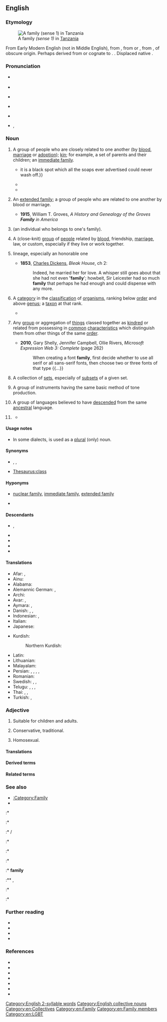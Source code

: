 {{selfref|See [[Wiktionary:Families]] for a guide to language families within Wiktionary}}
==English==
{{wikipedia}}

===Etymology===
[[File:A happy family in Tanzania - 20160209.png|thumb|A family ''(sense 1)'' in [[Tanzania]]]]

{{root|en|ine-pro|*dʰeh₁-}}
From Early Modern English {{m|en|familie}} (not in Middle English), from {{der|en|la|familia||the servants in a household, domestics collectively}}, from {{m|la|famulus||servant}} or {{m|la|famula||female servant}}, from {{der|en|itc-ola|famul}}, of obscure origin. Perhaps derived from or cognate to {{der|en|osc|famel||servant}}. {{doublet|en|familia}}. Displaced native {{noncog|ang|hīred}}.

===Pronunciation===
* {{a|RP}} {{IPA|en|/ˈfæm(ɪ)li/}}
* {{audio|en|en-uk-family.ogg|Audio (UK)}}
* {{a|GA}} {{IPA|en|/ˈfæm(ə)li/|/ˈfæmɪli/}}
* {{audio|en|en-us-family.ogg|Audio (US)}}
* {{a|NZ}} {{IPA|en|/ˈfɛm(ɘ)li/}}
* {{hyph|en|fa|mi|ly}}, {{hyph|en|nocaption=1|fam|ily}}

===Noun===
{{en-noun|~}}

# {{lb|en|countable}} A group of people who are closely related to one another (by [[blood]], [[marriage]] or [[adoption]]); [[kin]]; for example, a set of parents and their children; an [[immediate family]].
#: {{ux|en|Our '''family''' lives in town.}}
#* {{RQ:Besant Ivory Gate|chapter=Prologue|passage=Such a [[scandal]] as the prosecution of a [[brother]] for forgery—with a verdict of guilty—is a most truly horrible, deplorable, fatal thing. It takes the respectability out of a '''family''' perhaps at a critical [[moment]], when the '''family''' is just assuming the robes of respectability:{{...}}it is a black spot which all the soaps ever advertised could never wash off.}}
#* {{quote-journal|en|title=Towards the end of poverty
|date=2013-06-01|volume=407|issue=8838|page=11|magazine={{w|The Economist}}
|url=http://www.economist.com/news/leaders/21578665-nearly-1-billion-people-have-been-taken-out-extreme-poverty-20-years-world-should-aim
|passage=America’s poverty line is $63 a day for a '''family''' of four. In the richer parts of the emerging world $4 a day is the poverty barrier. But poverty’s scourge is fiercest below $1.25 ([&hellip;]): people below that level live lives that are poor, nasty, brutish and short.}}
#* {{quote-av|en||date=May 6 2018|{{w|John Oliver}}|{{w|Last Week Tonight with John Oliver}}|5|10|episode=Rudy Giuliani|network=HBO||They’re both New Yorkers coasting on their reputations, they’ve both had three marriages, neither of them can shut up when in front of a camera, and perhaps most importantly, they both want to fuck Ivanka, which-which is weird for Trump because Ivanka is in his '''family''', and it’s weird for Giuliani because she isn’t.}}
# {{lb|en|countable}} An [[extended family]]; a group of people who are related to one another by blood or marriage.
#* '''1915''', William T. Groves, ''A History and Genealogy of the Groves '''Family''' in America''
# {{lb|en|countable}} {{synonym of|en|family member}} (an individual who belongs to one's family).
#: {{ux|en|Do you have any other '''family'''?}}
# {{lb|en|countable}} A (close-knit) [[group]] of [[people]] related by [[blood]], friendship, [[marriage]], law, or custom, especially if they live or work together.
#: {{ux|en|crime '''family''''', ''Mafia '''family'''}}<!--move to its own sense if needed, but for now, I'll account for this usage by this usex here-->
#: {{ux|en|This is my fraternity '''family''' at the university.}}
#: {{ux|en|Our company is [[one]] [[big]] [[happy]] '''family'''.}}
# {{lb|en|uncountable|taxonomy}} lineage, especially an honorable one
#*  '''1853''', [[w:Charles Dickens|Charles Dickens]], ''Bleak House'', ch 2:
#*: Indeed, he married her for love. A whisper still goes about that she had not even ''''family''''; howbeit, Sir Leicester had so much '''family''' that perhaps he had enough and could dispense with any more.
# {{lb|en|countable|biology|taxonomy}} A [[category]] in the [[classification]] of [[organism]]s, ranking below [[order]] and above [[genus]]; a [[taxon]] at that rank.
#: {{ux|en|Magnolias belong to the '''family''' Magnoliaceae.}}
#* {{RQ:Schuster Hepaticae|volume=V|page=4|text=The closest affinities of the Jubulaceae are with the Lejeuneaceae. The two '''families''' share in common: ''a'' elaters usually 1-spiral, trumpet-shaped and fixed to the capsule valves, distally{{nb...}}.}}
#: {{syn|en|familia}}
# {{lb|en|countable}} Any [[group]] or aggregation of [[things]] classed together as [[kindred]] or related from possessing in [[common]] [[characteristics]] which distinguish them from other things of the same [[order]].
#: {{ux|en|Doliracetam is a drug from the racetam '''family'''.}}
#* '''2010''', Gary Shelly, Jennifer Campbell, Ollie Rivers, ''Microsoft Expression Web 3: Complete'' (page 262)
#*: When creating a font '''family''', first decide whether to use all serif or all sans-serif fonts, then choose two or three fonts of that type {{...}}
# {{lb|en|set theory|countable}} A collection of [[set]]s, especially of [[subset]]s of a given set.
#: {{ux|en|Let <math>\mathcal F</math> be a '''family''' of subsets over <math>S</math>.}}
# {{lb|en|countable|music}} A group of instruments having the same basic method of tone production.
#: {{ux|en|the brass '''family''';&emsp; the violin '''family'''}}
# {{lb|en|countable|linguistics}} A group of languages believed to have [[descended]] from the same [[ancestral]] language.
#: {{ux|en|the Indo-European language '''family''';&emsp; the Afroasiatic language '''family'''}}
# {{non-gloss definition|Used attributively.}}
#: {{ux|en|The dog was kept as a '''family''' pet.}}
#: {{ux|en|For Apocynaceae, this type of flower is a '''family''' characteristic.}}
#* {{quote-journal|en|date=2013-06-14|author={{w|Jonathan Freedland}}
|volume=189|issue=1|page=18|magazine={{w|The Guardian Weekly}}
|title=[http://www.guardian.co.uk/commentisfree/2013/jun/07/obama-apple-google-facebook-tainted-prism Obama's once hip brand is now tainted]
|passage=Now we are liberal with our innermost secrets, spraying them into the public ether with a generosity our forebears could not have imagined. Where we once sent love letters in a sealed envelope, or stuck photographs of our children in a '''family''' album, now such private material is despatched to servers and clouds operated by people we don't know and will never meet.}}

====Usage notes====
* In some dialects, {{m|en||family}} is used as a [[plural]] (only) noun.

====Synonyms====
* {{sense|relatives}} {{l|en|flesh and blood}}, {{l|en|kin}}, {{l|en|kinfolk}}
* {{sense|class}} [[Thesaurus:class]]

====Hyponyms====
* {{sense|relatives}} [[nuclear family]], [[immediate family]], [[extended family]]
* {{sense|computing}} {{l|en|C family}}

====Descendants====
* {{desc|jam|faambli}}, {{l|jam|fambili}}
* {{desc|tpi|famili}}
* {{desc|bor=1|chk|famini}}
* {{desc|bor=1|ms|famili}}
* {{desc|bor=1|mi|whāmere}}

====Translations====
{{trans-top|immediate family [as a group], e.g. parents and their children}}
{{multitrans|data=
* Abkhaz: {{tt|ab|аҭаацәа|sc=Cyrl}}
* Afrikaans: {{tt+|af|familie}}
* Akkadian: {{tt|akk|𒆜𒆳|ts=illatu}}, {{tt|akk|𒅎𒊑𒀀|ts=imrû}}, {{tt|akk|𒁶𒌈|ts=kimtu}}, {{tt|akk|𒇷𒈬|ts=līmu}}, {{tt|akk|𒊓𒆷𒌈|ts=salātu}}
* Albanian: {{tt+|sq|familje|f}}, {{tt+|sq|tym|m}} (archaic)
* American Sign Language: {{tt|ase|9@RadialHand-PalmForward-9@CenterChesthigh-PalmForward RoundHoriz-RoundHoriz 9@UlnarHand-PalmBack-9@CenterChesthigh-PalmBack|alt=''FAMILY''}}
* Amharic: {{tt|am|ቤተሰብ|sc=Ethi}}, {{tt|am|ቤተሰቦች|sc=Ethi}}, {{tt|am|ዘመድ አዝማድ|sc=Ethi}}
* Arabic: {{tt+|ar|عَائِلَة|f}}, {{tt+|ar|أُسْرَة|f}}, {{tt|ar|أَهْل|m}}
*: Egyptian Arabic: {{tt|arz|عيلة|f|tr=ʿēla}}
*: Hijazi Arabic: {{tt|acw|عيلة|f|tr=ʿēla}}, {{tt|acw|أَهِل|m|tr=ʾahil}}
* Aragonese: {{tt|an|familha|f}}
* Armenian: {{tt+|hy|ընտանիք}}
* Aromanian: {{tt|rup|fumealji|f}}, {{tt|rup|fumealje|f}}
* Assamese: {{tt|as|পৰিয়াল}}
* Asturian: {{tt+|ast|familia|f}}
* Avar: {{t|av|хьизан}}
* Azerbaijani: {{tt+|az|ailə}}, {{t|az|külfət}}
* Bashkir: {{tt|ba|ғаилә}}
* Basque: {{tt+|eu|familia}}
* Belarusian: {{tt|be|сям'я́|f}}, {{tt|be|радзі́на|f}}
* Bengali: {{tt+|bn|পরিবার|sc=Beng}}, {{tt|bn|খানদান|tr=khandan}}
* Berber:
*: Tashelhit: {{tt|shi|takat|f}}
* Breton: {{tt+|br|familh|f}}, {{tt+|br|tiegezh|m}}
* Bulgarian: {{tt+|bg|семе́йство|n}}
* Burmese: {{tt+|my|မိသားစု|sc=Mymr}}
* Catalan: {{tt+|ca|família|f}}
* Chechen: {{tt|ce|доьзал}}
* Cherokee: {{tt|chr|ᏏᏓᏁᎸᎯ|sc=Cher}}, {{tt|chr|ᏥᏓᎾᎷ}}
* Chichewa: {{tt|ny|banja}}
* Chinese:
*: Mandarin: {{tt+|cmn|家|tr=jiā|sc=Hani}}, {{tt+|cmn|家庭|tr=jiātíng|sc=Hani}}
* Chuukese: {{tt|chk|famini}}
* Coptic: {{tt|cop|ⲙⲉⲧⲓⲱⲧ|f}}
* Cornish: {{tt|kw|teylu|m}}
* Corsican: {{tt|co|famiglia|f}}
* Czech: {{tt+|cs|rodina|f}}
* Dalmatian: {{tt|dlm|famalja|f}}
* Danish: {{tt+|da|familie|c}}
* Dhivehi: {{tt|dv|އާއިލާ|sc=Thaa}}
* Dutch: {{tt+|nl|gezin|n}}
* Elfdalian: {{tt|ovd|familj|m}}
* Esperanto: {{tt+|eo|familio}}
* Estonian: {{tt+|et|pere}}, {{tt+|et|perekond}}
* Ewe: {{tt|ee|ƒome}}
* Extremaduran: {{t-needed|ext}}
* Faroese: {{tt|fo|familja|f}}
* Finnish: {{tt+|fi|perhe}}
* French: {{tt+|fr|famille|f}}
* Friulian: {{tt|fur|famee|f}}
* Galician: {{tt+|gl|familia|f}}
* Georgian: {{tt+|ka|ოჯახი}}
* German: {{tt+|de|Familie|f}}
* Greek: {{tt+|el|οικογένεια|f}}
* Greenlandic: {{tt|kl|ilaqutakka}}
* Gujarati: {{tt|gu|પરિવાર|m|sc=Gujr}}
* Haitian Creole: {{tt|ht|fanmi}}
* Hausa: {{tt|ha|Iyali|m}}
* Hawaiian: {{tt|haw|ʻohana}}
* Hebrew: {{tt+|he|מִשְׁפָּחָה|f|tr=mishpakhá}}
* Hindi: {{tt+|hi|परिवार|m}}, {{tt|hi|ख़ानदान|m}}, {{tt|hi|बाल-बच्चे|m-p}}
* Hittite: {{tt|hit|𒉺𒀭𒆪𒍑|tr=pa-an-ku-uš}}
* Hungarian: {{tt+|hu|család}}
* Icelandic: {{tt+|is|fjölskylda|f}}
* Ido: {{tt+|io|familio}}
* Indonesian: {{tt+|id|keluarga}}, {{tt+|id|famili}}
* Ingush: {{tt|inh|дезал}}
* Interlingua: {{tt|ia|familia}}
* Irish: {{tt|ga|teaghlach|m}}, {{tt|ga|muirear|m}}
* Istriot: {{tt|ist|fameîa}}
* Italian: {{tt+|it|famiglia|f}}
* Japanese: {{tt+|ja|家族|tr=かぞく, kazoku}}, {{qualifier|honorific}} {{tt+|ja|家族|tr=ごかぞく, gokazoku|alt=ご家族}}, {{tt+|ja|家庭|tr=かてい, katei}}
* Javanese: {{tt+|jv|brayat}}
* Kannada: {{tt+|kn|ಆವಳಿ}}
* Kazakh: {{tt|kk|от басы}}, {{tt|kk|әулет}}, {{tt|kk|семья}}
* Khmer: {{tt+|km|គ្រួសារ}}
* Khoekhoe: {{tt|naq|ǀkhao-khoen}}
* Korean: {{tt+|ko|가족}} ({{tt+|ko|家族}}), {{tt+|ko|가정}} ({{tt+|ko|家庭}})
* Kyrgyz: {{tt+|ky|үй-бүлө}}, {{tt+|ky|бүлө}}
* Laboya: {{tt|lmy|ela}}, {{tt|lmy|ole dadi}}
* Lao: {{tt+|lo|ຄອບຄົວ}}
* Latgalian: {{tt|ltg|saime|f}}
* Latin: {{tt+|la|familia|f}}, {{tt+|la|gens|f}}
* Latvian: {{tt+|lv|ģimene|f}}, {{tt|lv|saime|f}}
* Lithuanian: {{tt+|lt|šeima|f}}, {{tt|lt|šeimyna|f}}
* Low German: {{tt|nds|[[Familige]], [[Familge]]|f}} {{q|Paderbornisch}}
{{trans-mid}}
* Luganda: {{tt|lg|amaka}}
* Luxembourgish: {{tt|lb|Famill|f}}
* Lü: {{t-needed|khb}}
* Macedonian: {{tt|mk|се́мејство|n}}, {{tt|mk|фами́лија|f}}
* Malay: {{tt+|ms|keluarga}}, {{tt|ms|famili}}
* Malayalam: {{tt+|ml|തറവാട്|sc=Mlym}}
* Maltese: {{tt|mt|familja|f}}
* Manx: {{tt|gv|lught thie|m}}, {{tt|gv|mooinjer|f}}
* Maore Comorian: {{tt|swb|mudjema|c6|alt=wadjema}}
* Maori: {{tt+|mi|whānau}} {{qualifier|traditional extended}}, {{tt|mi|whāmere}} {{qualifier|modern nuclear}}
* Marathi: {{tt|mr|परिवार|m}}
* Mari:
*: Western Mari: {{tt|mrj|йиш}}
* Mingrelian: {{tt|xmf|თი}}
* Mirandese: {{tt|mwl|família|f}}
* Mongolian: {{tt+|mn|айл}}, {{tt+|mn|овог}}, {{tt+|mn|гэр бүл}}
* Mòcheno: {{tt|mhn|familia|f}}
* Navajo: {{tt|nv|hooghan hazʼą́}}, {{tt|nv|bił kééhashtʼíinii}}
* Nepali: {{tt|ne|परिबार}}
* Northern Ohlone: {{tt|cst|suyyakma}}
* Northern Sami: {{tt|se|bearaš}}
* Norwegian: {{tt+|no|familie|m}}
* Occitan: {{tt+|oc|familha|f}}
* Old English: {{tt|ang|hīred|m}}
* Oriya: {{tt+|or|ପରିବାର}}
* Oromo: {{tt|om|maatii}}
* Ossetian: {{tt|os|бинонтӕ}}
* Pashto: {{tt|ps|کورنۍ|f|tr=koranëy}}
* Pennsylvania German: {{tt|pdc|Familye|f}}
* Persian: {{tt+|fa|خانواده|tr=xânevâdeh}}, {{tt+|fa|خاندان|tr=xândân}}, {{tt+|fa|فامیل|tr=fâmil}}, {{tt|fa|عائله|tr='â'ile}}
* Plautdietsch: {{tt|pdt|Famielje|f}}
* Polish: {{tt+|pl|rodzina|f}}
* Portuguese: {{tt+|pt|família|f}}
* Punjabi: {{tt|pa|ਪਰਿਵਾਰ|m|sc=Guru}}
* Rajasthani: {{t-needed|raj}}
* Rapa Nui: {{t|rap|hare}}
* Romani: {{tt|rom|famìlija|f}}
* Romanian: {{tt+|ro|familie}}
* Romansch: {{tt|rm|famiglia|f}}
* Russian: {{tt+|ru|семья́|f|}}, {{tt+|ru|семе́йство|n}}, {{tt+|ru|фами́лия|f}} {{qualifier|archaic or stilted, usually means "surname"}}
* Rusyn: {{tt|rue|фами́лія|f}}, {{tt|rue|роди́на|f}}
* Sanskrit: {{tt+|sa|कुल|n}}
* Scots: {{tt|sco|faimlie}}, {{tt|sco|faimily}}
* Scottish Gaelic: {{tt|gd|teaghlach|m}}
* Serbo-Croatian:
*: Cyrillic: {{tt|sh|породица|f|sc=Cyrl}}, {{tt|sh|обитељ|f|sc=Cyrl}}
*: Roman: {{tt+|sh|porodica|f|sc=Latn}}, {{tt+|sh|obitelj|f|sc=Latn}}
* Shan: {{t-needed|shn}}
* Sichuan Yi: {{tt|ii|ꏤ|tr=jiet}}
* Sicilian: {{tt+|scn|famigghia|f}}
* Sindhi: {{tt+|sd|خاندان|tr=xândân}}
* Sinhalese: {{tt|si|පවුල}}
* Slovak: {{tt+|sk|rodina|f}}
* Slovene: {{tt+|sl|družina|f}}
* Sorbian:
*: Lower Sorbian: {{tt|dsb|familija|f}}
* Southern Altai: {{tt|alt|биле}}
* Spanish: {{tt+|es|familia|f}}
* Swahili: {{tt+|sw|familia|cn}}
* Swedish: {{tt+|sv|familj}}, {{tt+|sv|hushåll}}
* Tabasaran: {{t|tab|хизан}}
* Tagalog: {{tt|tl|pamilya}}, {{tt|tl|mag-anak}}
* Tajik: {{tt+|tg|оила}}, {{tt+|tg|хонавода}}, {{tt|tg|хонадон}}
* Tamil: {{tt+|ta|குடும்பம்}}
* Taos: {{tt|twf|ȕ’únemą}}
* Tatar: {{tt+|tt|гаилә}}, {{tt|tt|семья}}
* Telugu: {{tt+|te|కుటుంబము}}
* Thai: {{tt+|th|ครอบครัว}}
* Tibetan: {{tt|bo|ཁྱིམ་ཚང}}, {{tt|bo|མི་ཚང}}
* Turkish: {{tt+|tr|aile}}, {{tt+|tr|ocak}}, {{tt|tr|kodak}}
* Turkmen: {{tt|tk|maşgala}}
* Tuvan: {{tt|tyv|өг-бүле}}, {{tt|tyv|өг-ишти}}
* Ugaritic: {{tt|uga|𐎌𐎔𐎃}}
* Ukrainian: {{tt|uk|сім'я́|f}}, {{tt|uk|роди́на|f}}
* Urdu: {{tt|ur|خاندان|m|tr=xāndān}}, {{tt|ur|پروار|m|tr=parivār|sc=ur-Arab}}
* Uyghur: {{tt+|ug|ئائىلە|sc=ug-Arab}}
* Uzbek: {{tt+|uz|oila}}, {{tt+|uz|xonadon}}
* Venetian: {{tt|vec|faméja|f}}, {{tt+|vec|fameja}}
* Vietnamese: {{tt+|vi|gia đình}} ({{tt+|vi|家庭}})
* Volapük: {{tt+|vo|famül}}
* Walloon: {{tt+|wa|famile|f}}
* Welsh: {{tt+|cy|teulu}}, {{tt+|cy|teuluoedd|m-p}}
* West Frisian: {{tt+|fy|famylje}}
* White Hmong: {{tt|mww|tsev neeg}}
* Xhosa: {{tt|xh|umndeni|c3|c4}}
* Yapese: {{tt|yap|tabinaw}}
* Yiddish: {{tt+|yi|משפּחה|f|tr=mishpokhe}}, {{tt|yi|משפחה|f|tr=mishpukha}}
* Yucatec Maya: {{tt|yua|ch’i’ibalil}}
* Zhuang: {{tt|za|ranz}}
* Zulu: {{tt|zu|umndeni|c3|c4}}
{{trans-bottom}}

{{trans-top|group of people related by blood, marriage, law, or custom}}
* Arabic: {{tt+|ar|عَائِلَة|f}}, {{tt+|ar|أُسْرَة|f}}, {{tt|ar|أَقَارِب|p}}, {{tt|ar|أَهْل|m}}
* Armenian: {{tt+|hy|ընտանիք}}
* Aromanian: {{tt|rup|fumealji|f}}, {{tt|rup|fumealje|f}}
* Azerbaijani: {{tt|az|qohum-əqraba}}, {{t|az|külfət}}
* Belarusian: {{tt|be|сям'я́|f}}
* Bengali: {{tt|bn|খানদান|tr=khandan}}
* Berber:
*: Tashelhit: {{tt|shi|tagffut|f}}
* Breton: {{tt+|br|familh|f}}, {{tt|br|kerentiezh|f}}
* Bulgarian: {{tt+|bg|рода|f}}
* Catalan: {{tt+|ca|família|f}}
* Chechen: {{tt|ce|доьзал}}, {{tt|ce|гаьргара нах}}
* Chinese:
*: Mandarin: {{tt+|cmn|家族|tr=jiāzú|sc=Hani}}
* Czech: {{tt+|cs|rodina}}
* Danish: {{tt+|da|familie|c}}
* Dutch: {{tt+|nl|familie|f}}
* Esperanto: {{tt+|eo|familio}}
* Ewe: {{tt|ee|ƒome}}
* Faroese: {{tt|fo|ætt|f}}
* Finnish: {{tt+|fi|suku}}
* French: {{tt+|fr|famille|f}}
* Galician: {{tt+|gl|familia|f}}
* German: {{tt+|de|Familie|f}}
* Greek: {{tt+|el|οικογένεια|f}}
* Hebrew: {{tt+|he|מִשְׁפָּחָה|f|tr=mishpakhá}}
* Hindi: {{tt+|hi|परिवार|m}}, {{tt|hi|ख़ानदान|m}}
* Hungarian: {{tt+|hu|család}}
* Icelandic: {{tt+|is|fjölskylda|f}}, {{tt+|is|afkvæmi|n}}, {{tt+|is|ættingi|n}}, {{tt|is|ættingjar|n-p}}, {{tt|is|skyldmenni|n-p}}
* Ido: {{tt+|io|familio}}
* Indonesian: {{tt+|id|kerabat}}
* Interlingua: {{tt|ia|familia}}
* Irish: {{tt|ga|muintir|f}}, {{tt+|ga|dream|m}}
* Italian: {{tt+|it|famiglia|f}}
* Japanese: {{tt+|ja|親戚|tr=しんせき, shinseki}}, {{tt|ja|親類|tr=しんるい, shinrui}}, {{tt+|ja|親族|tr=しんぞく, shinzoku}}, {{tt+|ja|家庭|tr=かてい, katei}}
* Korean: {{tt+|ko|친척}}
{{trans-mid}}
* Latgalian: {{tt|ltg|ciļts}}, {{tt|ltg|dzymums}}
* Latin: {{tt+|la|familia|f}}, {{tt+|la|gens|f}}
* Latvian: {{tt+|lv|ģimene}}, {{tt|lv|dzimta}}, {{tt|lv|radinieki}}
* Lithuanian: {{tt+|lt|giminė|f}}, {{tt|lt|šeimyna|f}}
* Macedonian: {{tt|mk|семејство|n}}, {{tt|mk|фамилија|f}}, {{tt|mk|род|m}}
* Malay: {{tt+|ms|keluarga}}, {{tt|ms|famili}}
* Maori: {{tt+|mi|whānau}}
* Navajo: {{tt|nv|hakʼéí}}
* Old English: {{tt|ang|hīred|m}}
* Persian: {{tt+|fa|خاندان|tr=xândân}}, {{tt+|fa|خویشان|tr=xvišân}}, {{tt+|fa|نزدیکان|tr=nazdikân}}
* Polish: {{tt+|pl|rodzina|f}}, {{tt+|pl|ród|m}}, {{tt+|pl|ród|m}}
* Portuguese: {{tt+|pt|família|f}}
* Romani: {{tt|rom|familija|f}}
* Romanian: {{tt+|ro|familie|f}}
* Russian: {{tt+|ru|семья́|f}}, {{tt+|ru|семе́йство|n}}, {{tt+|ru|род|m}}
* Sanskrit: {{tt+|sa|कुल|n}}
* Scots: {{tt|sco|faimlie}}, {{tt|sco|faimily}}
* Scottish Gaelic: {{tt|gd|teaghlach|m}}
* Serbo-Croatian:
*: Cyrillic: {{tt|sh|обитељ|f|sc=Cyrl}}
*: Roman: {{tt+|sh|obitelj|f|sc=Latn}}
* Sicilian: {{tt+|scn|famigghia|f}}
* Slovak: {{tt+|sk|rodina}}, {{tt+|sk|rod}}
* Slovene: {{tt+|sl|družina|f}}
* Sorbian:
*: Lower Sorbian: {{tt|dsb|swójźba|f}}
* Spanish: {{tt+|es|familia|f}}
* Swedish: {{tt+|sv|börd}}
* Tagalog: {{tt|tl|kamag-anakan}}
* Telugu: {{tt|te|వంశ పరంపర}}
* Thai: {{tt+|th|ตระกูล}}
* Tocharian B: {{tt|txb|kottär}}
* Turkish: {{tt+|tr|aile}}, {{tt|tr|kodak}}
* Ugaritic: {{tt|uga|𐎌𐎔𐎃}}
* Ukrainian: {{tt|uk|роди́на|f}}, {{tt|uk|сім'я́|f}}, {{tt|uk|рід|m}}
* Urdu: {{tt|ur|خاندان|m|tr=xāndān}}, {{tt|ur|پروار|m|tr=parivār|sc=ur-Arab}}
* Zulu: {{tt|zu|umndeni|c3|c4}}
{{trans-bottom}}

{{trans-see|family member}}

{{trans-top|rank in a taxonomic classification, above both genus and species}}
* Afrikaans: {{tt+|af|familie}}
* Armenian: {{tt+|hy|ընտանիք}}
* Azerbaijani: {{tt|az|fəsilə}}
* Breton: {{tt+|br|kerentiad|m}}
* Bulgarian: {{tt+|bg|семе́йство|n}}
* Catalan: {{tt+|ca|família|f}}
* Chinese:
*: Cantonese: {{tt|yue|科|tr=fo1|sc=Hani}}
*: Mandarin: {{tt+|cmn|科|tr=kē|sc=Hani}}
*: Min Nan: {{tt+|nan|科|tr=kho|sc=Hani}}
* Czech: {{tt+|cs|čeleď|f}}
* Danish: {{tt+|da|familie|c}}
* Dutch: {{tt+|nl|familie|f}}
* Esperanto: {{tt+|eo|familio}}
* Finnish: {{tt+|fi|heimo}}
* French: {{tt+|fr|famille|f}}
* Galician: {{tt+|gl|familia|f}}
* German: {{tt+|de|Familie|f}}
* Greek: {{tt+|el|οικογένεια|f}}
* Hebrew: {{tt+|he|משפחה|f|tr=mishpakhá}}
* Hungarian: {{tt+|hu|család}}
* Icelandic: {{tt+|is|ætt|f}}
* Interlingua: {{tt|ia|familia}}
* Irish: {{tt|ga|fine|f}}
* Italian: {{tt+|it|famiglia|f}}
* Japanese: {{tt+|ja|科|tr=か, ka}}
* Khmer: {{tt+|km|អំបូរ|tr=am bo}}
{{trans-mid}}
* Latgalian: {{tt|ltg|saime}}
* Latvian: {{tt|lv|dzimta|f}}
* Lithuanian: {{tt+|lt|šeima|f}}
* Low German: {{tt+|nds|Familie|f}}
* Macedonian: {{tt|mk|фамилија|f}}
* Malay: {{tt+|ms|keluarga}}, {{tt|ms|famili}}
* Persian: {{tt+|fa|گونه|tr=gune}}, {{tt+|fa|شاخه|tr=šâxe}}
* Polish: {{tt+|pl|rodzina|f}}
* Portuguese: {{tt+|pt|família|f}}
* Romani: {{tt|rom|familija|f}}
* Romanian: {{tt+|ro|familie|f}}
* Russian: {{tt+|ru|семе́йство|n}}
* Serbo-Croatian:
*: Cyrillic: {{tt|sh|породица|f|sc=Cyrl}}
*: Roman: {{tt+|sh|pòrodica|f|sc=Latn}}
* Slovak: {{tt|sk|čeľaď}}
* Slovene: {{tt+|sl|družina|f}}
* Spanish: {{tt+|es|familia|f}}
* Swahili: {{tt+|sw|familia}}
* Swedish: {{tt+|sv|familj}}
* Tagalog: {{tt|tl|angkanhay}}
* Telugu: {{tt+|te|కుటుంబము}}
* Thai: {{tt+|th|วงศ์}}
* Translingual: {{tt|mul|familia}}
* Turkish: {{tt+|tr|familya}}, {{tt+|tr|aile}}
* Ukrainian: {{tt|uk|роди́на|f}}
* Volapük: {{tt+|vo|famül}}, {{tt|vo|familia}}
{{trans-bottom}}

{{trans-top|music: a group of instruments having the same basic method of tone production}}
* Armenian: {{tt+|hy|ընտանիք}}
* Bulgarian: {{tt+|bg|гру́па|f}}
* Catalan: {{tt+|ca|família|f}}
* Finnish: {{tt|fi|-[[soitin|soittimet]]}} {{q|e.g. torvisoittimet}}
* Galician: {{tt+|gl|familia|f}}
* German: {{tt+|de|Familie|f}}
* Greek: {{tt+|el|οικογένεια|f}}
* Hebrew: {{tt+|he|משפחה|f|tr=mishpakhá}}
{{trans-mid}}
* Icelandic: {{tt+|is|fjölskylda|f}}
* Macedonian: {{tt|mk|семејство|n}}
* Persian: {{tt|fa|همنوا|tr=hamnavâ}}
* Portuguese: {{tt+|pt|família|f}}
* Romanian: {{tt+|ro|familie|f}}
* Slovene: {{tt+|sl|družina|f}}
* Spanish: {{tt+|es|familia|f}}
{{trans-bottom}}

{{trans-top|linguistics: a group of languages believed to have descended from the same ancestral language}}
* Armenian: {{tt+|hy|ընտանիք}}
* Bulgarian: {{tt+|bg|семе́йство|n}}
* Catalan: {{tt+|ca|família|f}}
* Chinese:
*: Mandarin: {{tt+|cmn|語系|sc=Hani}}, {{tt+|cmn|语系|tr=yǔxì|sc=Hani}}
* Danish: {{tt|da|æt|c}}
* Dutch: {{tt+|nl|familie|f}}
* Faroese: {{tt|fo|ætt|f}}
* Finnish: {{tt|fi|kieliryhmä}}, {{tt+|fi|kielikunta}}, {{tt+|fi|kieliperhe}}
* Galician: {{tt+|gl|familia|f}}
* German: {{tt+|de|Familie|f}}
* Hebrew: {{tt+|he|משפחה|f|tr=mishpakhá}}
* Irish: {{tt|ga|fine|f}}
* Korean: {{tt+|ko|어족}}
{{trans-mid}}
* Latvian: {{tt|lv|saime|f}}
* Malay: {{tt|ms|rumpun}}
* Polish: {{tt+|pl|rodzina|f}}
* Portuguese: {{tt+|pt|família|f}}
* Romanian: {{tt+|ro|familie|f}}
* Russian: {{tt+|ru|семья́|f}}
* Serbo-Croatian:
*: Cyrillic: {{tt|sh|породица|f|sc=Cyrl}}
*: Roman: {{tt+|sh|pòrodica|f|sc=Latn}}
* Slovene: {{tt+|sl|družina|f}}
* Spanish: {{tt+|es|familia|f}}
* Thai: {{tt+|th|ตระกูลภาษา}}
* Turkish: {{tt+|tr|aile}}
* Welsh: {{tt+|cy|teulu|m}}
{{trans-bottom}}

{{trans-top|(used attributively)}}
* Azerbaijani: {{tt|az|ailəvi}}
* Breton: {{tt+|br|familh}}
* Bulgarian: {{tt+|bg|семеен}}
* Catalan: {{tt+|ca|familiar}}
* Czech: {{tt+|cs|rodinný}}
* Danish: {{tt|da|familie-}}
* Esperanto: {{tt+|eo|familia}}
* Finnish: {{tt|fi|[[perhe]]-}}, {{tt|fi|[[suku]]-}}
* Galician: {{tt|gl|familiar|f}}
* Greek: {{tt+|el|οικογένεια|f}}
* Hebrew: {{tt+|he|משפחתי|tr=mishpakhtí}}
* Hungarian: {{tt+|hu|családi}}, {{tt+|hu|házi}}
* Interlingua: {{tt|ia|familiar}}
{{trans-mid}}
* Kurdish:
*: Northern Kurdish: {{tt+|kmr|malbatî}}
* Macedonian: {{tt|mk|семеен}}, {{tt|mk|фамилија́рен}}
* Polish: {{tt+|pl|rodzinny}}
* Portuguese: {{tt+|pt|familiar}}
* Romanian: {{tt+|ro|familiar}}
* Russian: {{tt+|ru|семе́йный}}
* Slovak: {{tt|sk|rodinný}}
* Slovene: {{tt|sl|družinski}}
* Spanish: {{tt+|es|familiar}}
* Welsh: {{tt+|cy|teulu|m}}
}}<!-- close {{multitrans}} -->
{{trans-bottom}}

{{checktrans-top}}
* Afar: {{t-check|aa|buxa}}, {{t-check|aa|daala}}
* Ainu: {{t-check|ain|ツ゚ヨ}}
* Alabama: {{t-check|akz|imalahkaha}}
* Alemannic German: {{t-check|gsw|Fàmelia}}, {{t-check|gsw|Verwàntschàft}}
* Archi: {{t-check|aqc|ха́ли}}
* Avar: {{t-check|av|очахъ}}, {{t-check|av|хъизан}}
* Aymara: {{t-check|ay|utakuña}}, {{t-check|ay|utapacha}}
* Danish: {{t-check|da|bofællesskab}}, {{t-check|da|kollektiv}}, {{t+check|da|familie}}
* Indonesian: {{t+check|id|keluarga}}, {{t+check|id|famili}}
* Italian: {{t+check|it|famiglia}}
* Japanese: {{t+check|ja|仲間|tr=nakama}}
{{trans-mid}}
* Kurdish:
*: Northern Kurdish: {{t+check|kmr|malbat|f}}
* Latin: {{t+check|la|familia|f}}
* Lithuanian: {{t+check|lt|šeima|f}}
* Malayalam: {{t+check|ml|കുടുംബം|sc=Mlym}}
* Persian: {{t+check|fa|خاندان|tr=xândân}}, {{t+check|fa|فامیل|tr=fâmil}}, {{t-check|fa|همنژادان|tr=hamnažâdân}}, {{t-check|fa|هموندان|tr=hamvandân}}, {{t+check|fa|اعضا|tr=a'zâ}}
* Romanian: {{t+check|ro|familie|f}}
* Swedish: {{t+check|sv|släkt}}, {{t+check|sv|släktskap}}, {{t+check|sv|ätt}}
* Telugu: {{t+check|te|కుటుంబం}}, {{t-check|te|సహజీనవం|sc=Telu}}, {{t-check|te|ఒకే జాతి|sc=Telu}}, {{t+check|te|సంఘము|sc=Telu}}
* Thai: {{t+check|th|ครอบครัว|tr=krob-krua|sc=Thai}}, {{t+check|th|ญาติ|tr=yart|sc=Thai}}, {{t+check|th|พี่น้อง|tr=pee-nong|sc=Thai}}
* Turkish: {{t+check|tr|aile}}, {{t+check|tr|akraba}}
{{trans-bottom}}

===Adjective===
{{en-adj|-}}

# Suitable for children and adults.
#: {{ux|en|It's not good for a date, it's a '''family''' restaurant.}}
#: {{ux|en|Some animated movies are not just for kids, they are '''family''' movies.}}
# Conservative, traditional.
#: {{ux|en|The cultural struggle is for the survival of '''family''' values against all manner of atheistic amorality.}}
# {{lb|en|slang}} Homosexual.
#: {{ux|en|I knew he was '''family''' when I first met him.}}

====Translations====
{{trans-top|suitable for children and adults}}
{{multitrans|data=
* Bulgarian: {{tt+|bg|семеен}}
* Finnish: {{tt|fi|[[perhe]]-}}
* German: {{tt|de|Familien-}}
* Maltese: {{tt|mt|familja|f}}, {{tt|mt|familji|p}}
{{trans-mid}}
* Polish: {{tt+|pl|rodzinny|m}}, {{qualifier|family movie}} {{tt+|pl|familijny|m}}
* Portuguese: {{tt+|pt|de família}}
* Russian: {{tt+|ru|семейный}}
* Slovak: {{tt|sk|rodinný}}
{{trans-bottom}}

{{trans-top|(slang) homosexual}}
* Catalan: {{tt+|ca|marieta|m}}
* Finnish: {{tt+|fi|homppeli}} {{q|informal}}, {{tt+|fi|fägäri}} {{q|slang}}
* German: {{tt|de|vom anderen Ufer}}
{{trans-mid}}
* Norwegian: {{tt+|no|skeiv}}
* Swedish: {{tt+|sv|bög}}
}}<!-- close {{multitrans}} -->
{{trans-bottom}}

====Derived terms====
{{col4|en
|{{l|en|baby of the family}}
|{{l|en|blended family}}
|{{l|en|extended family}}
|{{l|en|family affair}}
|{{l|en|family business}}
|{{l|en|family car}}
|{{l|en|Family Day}}
|{{l|en|family dissident}}
|{{l|en|family doctor}}
|{{l|en|family heirloom}}
|{{l|en|family history}}
|{{l|en|family jewels}}
|{{l|en|family leave}}
|{{l|en|family man}}
|{{l|en|family medicine}}
|{{l|en|family member}}
|{{l|en|family name}}
|{{l|en|family of curves}} {{qualifier|mathematics}}
|{{l|en|family planning}}
|{{l|en|family rebel}}
|{{l|en|family rebellion}}
|{{l|en|family restaurant}}
|{{l|en|family reunion}}
|{{l|en|family of sets}} {{qualifier|set theory}}
|{{l|en|family of subsets}} {{qualifier|set theory}}
|{{l|en|family tree}}
|{{l|en|family values}}
|{{l|en|first family}}
|{{l|en|foster family}}
|{{l|en|framily}}
|{{l|en|immediate family}}
|{{l|en|in a family way}}
|{{l|en|joint family}}
|{{l|en|keep it in the family}}
|{{l|en|language family}}
|{{l|en|nuclear family}}
|{{l|en|royal family}}
}}

====Related terms====
{{col3|en
|{{l|en|familial}}
|{{l|en|familiar}}, {{l|en|familiarity}}
|{{l|en|familicide}}
}}

===See also===
* [[:Category:Family]]
* {{sense|taxonomy, rank}}
:* {{l|en|domain}}
:* {{l|en|kingdom}}
:* {{l|en|phylum}}/{{l|en|division}}
:* {{l|en|class}}
:* {{l|en|order}}
:* {{l|en|superfamily}}
:* '''family'''
:** {{l|en|subfamily}}, {{l|en|tribe}}
:* {{l|en|genus}}
:* {{l|en|species}}

===Further reading===
* {{pedia}}
* {{pedia|Family (disambiguation)}}
* {{pedia|Family of sets}}
* {{pedia|Family (biology)}}

===References===
* {{R:OneLook}}
* {{R:Merriam-Webster Online}}
* {{R:Dictionary.com}}
* {{R:Keywords 21st}}
* {{R:Keywords|page=1}}
* {{R:Century 1911}}
* {{R:Webster 1913}}

[[Category:English 2-syllable words]]
[[Category:English collective nouns]]
[[Category:en:Collectives]]
[[Category:en:Family]]
[[Category:en:Family members]]
[[Category:en:LGBT]]